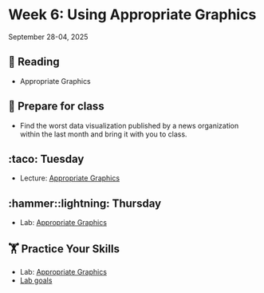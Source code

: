 # Week 6: Using Appropriate Graphics


September 28-04, 2025

## 📖 Reading

- Appropriate Graphics


## 🥣 Prepare for class

- Find the worst data visualization published by a news organization within the last month and bring it with you to class.


## :taco: Tuesday

- Lecture: [Appropriate Graphics](slides/06-01-graphics.qmd)


## :hammer::lightning: Thursday

- Lab: [Appropriate Graphics](assignment-repos/06-appropriate-graphics/index.qmd)


##  🏋 Practice Your Skills

- Lab: [Appropriate Graphics](assignment-repos/06-appropriate-graphics/index.qmd)
- [Lab goals](assignment-repos/06-appropriate-graphics/tilt.qmd)

